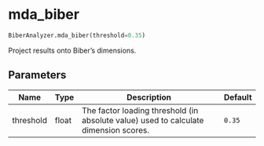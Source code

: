 # mda_biber { #pybiber.BiberAnalyzer.mda_biber }

```python
BiberAnalyzer.mda_biber(threshold=0.35)
```

Project results onto Biber's dimensions.

## Parameters {.doc-section .doc-section-parameters}

| Name      | Type   | Description                                                                          | Default   |
|-----------|--------|--------------------------------------------------------------------------------------|-----------|
| threshold | float  | The factor loading threshold (in absolute value) used to calculate dimension scores. | `0.35`    |